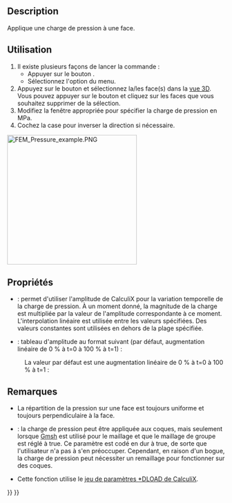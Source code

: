 <languages/>

{{Docnav/fr
|[[FEM_ConstraintForce/fr|Charge d'effort]]
|[[FEM_ConstraintCentrif/fr|Charge centrifuge]]
|[[FEM_Workbench/fr|Atelier FEM]]
|IconL=FEM_ConstraintForce.svg
|IconR=FEM_ConstraintCentrif.svg
|IconC=Workbench_FEM.svg
}}

{{GuiCommandContainer
|
{{GuiCommand/fr
|Name=FEM ConstraintPressure
|Name/fr=FEM Charge de pression
|MenuLocation=Modèle → Conditions limites et charges mécaniques → Charge de pression
|Workbenches=[[FEM_Workbench/fr|FEM]]
|SeeAlso=[[FEM_ConstraintForce/fr|FEM Charge d'effort]]
}}
{{GuiCommandFemInfo/fr
|Solvers=CalculiX, Elmer
}}
}}

==Description==

Applique une charge de pression à une face.

<span id="Usage"></span>
==Utilisation==

# Il existe plusieurs façons de lancer la commande :
#* Appuyer sur le bouton {{Button|[[Image:FEM_ConstraintPressure.svg|16px]] [[FEM_ConstraintPressure/fr|Charge de pression]]}}.
#* Sélectionnez l'option {{MenuCommand|Modèle → Conditions limites et charges mécaniques → [[Image:FEM_ConstraintPressure.svg|16px]] Charge de pression}} du menu.
# Appuyez sur le bouton {{Button|Ajouter}} et sélectionnez la/les face(s) dans la [[3D_view/fr|vue 3D]]. Vous pouvez appuyer sur le bouton {{Button|Supprimer}} et cliquez sur les faces que vous souhaitez supprimer de la sélection.
# Modifiez la fenêtre appropriée pour spécifier la charge de pression en MPa.
# Cochez la case pour inverser la direction si nécessaire.

[[Image:FEM_Pressure_example.PNG|300px]]
{{Caption|Charge de pression appliquée à un cylindre}}

<span id="Properties"></span>
==Propriétés==

* {{PropertyData|Enable Amplitude}} : permet d'utiliser l'amplitude de CalculiX pour la variation temporelle de la charge de pression. À un moment donné, la magnitude de la charge est multipliée par la valeur de l'amplitude correspondante à ce moment. L'interpolation linéaire est utilisée entre les valeurs spécifiées. Des valeurs constantes sont utilisées en dehors de la plage spécifiée. {{Version/fr|1.1}}
* {{PropertyData|Amplitude Values}} : tableau d'amplitude au format suivant (par défaut, augmentation linéaire de 0 % à t=0 à 100 % à t=1) {{Version/fr|1.1}} :

: {{Code|lang=text|code=
time_1, amplitude_value_1
...
}}

: La valeur par défaut est une augmentation linéaire de 0 % à t=0 à 100 % à t=1 :

: {{Code|lang=text|code=
0, 0
1, 1
}}

<span id="Notes"></span>
==Remarques==

* La répartition de la pression sur une face est toujours uniforme et toujours perpendiculaire à la face.

* {{VersionMinus/fr|0.21}} : la charge de pression peut être appliquée aux coques, mais seulement lorsque [[FEM_MeshGmshFromShape/fr|Gmsh]] est utilisé pour le maillage et que le maillage de groupe est réglé à true. Ce paramètre est codé en dur à true, de sorte que l'utilisateur n'a pas à s'en préoccuper. Cependant, en raison d'un bogue, la charge de pression peut nécessiter un remaillage pour fonctionner sur des coques.
* Cette fonction utilise le [https://web.mit.edu/calculix_v2.7/CalculiX/ccx_2.7/doc/ccx/node190.html jeu de paramètres *DLOAD de CalculiX].


{{Docnav/fr
|[[FEM_ConstraintForce/fr|Charge d'effort]]
|[[FEM_ConstraintCentrif/fr|Charge centrifuge]]
|[[FEM_Workbench/fr|Atelier FEM]]
|IconL=FEM_ConstraintForce.svg
|IconR=FEM_ConstraintCentrif.svg
|IconC=Workbench_FEM.svg
}}

{{FEM Tools navi{{#translation:}}}}
{{Userdocnavi{{#translation:}}}}